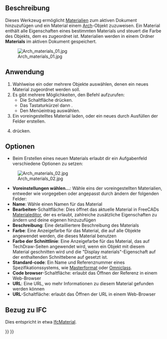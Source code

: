 <languages/>

{{Docnav/de
|
|
|[[Arch_Workbench/de|Arch]]
|IconL=
|IconR=
|IconC=Workbench_Arch.svg
}}

{{VeryImportantMessage|DIESER BEFEHL IST VERALTET<br>
Er steht in {{VersionPlus/de|1.0}} nicht zur Verfügung. Stattdessen kann [[BIM_Material/de|BIM Material]] verwendet werden.}}

{{GuiCommand/de
|Name=Arch SetMaterial
|Name/de=Arch MaterialZuordnen
|MenuLocation=Arch → Materialwerkzeuge → Material
|Workbenches=[[Arch_Workbench/de|Arch]], [[BIM_Workbench/de|BIM]]
|Shortcut={{KEY|M}} {{KEY|T}}
|SeeAlso=[[Arch_MultiMaterial/de|Arch MehrfachMaterial]]
}}

<span id="Description"></span>
==Beschreibung==

Dieses Werkzeug ermöglicht [[Material|Materialien]] zum aktiven Dokument hinzuzufügen und ein Material einem [[Arch_Workbench/de|Arch]]-Objekt zuzuweisen. Ein Material enthält alle Eigenschaften eines bestimmten Materials und steuert die Farbe des Objekts, dem es zugeordnet ist. Materialien werden in einem Ordner '''Materials''' im aktiven Dokument gespeichert.

[[Image:Arch materials 01.jpg]]

<span id="Usage"></span>
==Anwendung==

# Wahlweise ein oder mehrere Objekte auswählen, denen ein neues Material zugeordnet werden soll.
# Es gibt mehrere Möglichkeiten, den Befehl aufzurufen:
#* Die Schaltfläche {{Button|[[Image:Arch_SetMaterial.svg|16px]] [[Arch SetMaterial/de|Material]]}} drücken.
#* Das Tastaturkürzel {{KEY|M}} dann {{KEY|T}}.
#* Den Menüeintrag {{MenuCommand|Arch → Materialwerkzeuge → Material}} auswählen.
# Ein voreingestelltes Material laden, oder ein neues durch Ausfüllen der Felder erstellen.
# {{Button|OK}} drücken.

<span id="Options"></span>
==Optionen==

* Beim Erstellen eines neuen Materials erlaubt dir ein Aufgabenfeld verschiedene Optionen zu setzen:

[[Image:Arch materials 02.jpg]]

* '''Voreinstellungen wählen...''': Wähle eins der voreingestellten Materialien, entweder wie vorgegeben oder angepasst durch ändern der folgenden Felder:
* '''Name''': Wähle einen Namen für das Material
* '''Bearbeiten'''-Schaltfläche: Dies öffnet das aktuelle Material in FreeCADs [[FEM_MaterialEditor/de|Materialeditor]], der es erlaubt, zahlreiche zusätzliche Eigenschaften zu ändern und deine eigenen hinzuzufügen
* '''Beschreibung''': Eine detailliertere Beschreibung des Materials
* '''Farbe''': Eine Anzeigefarbe für das Material, die auf alle Objekte angewendet werden, die dieses Material benutzen
* '''Farbe der Schnittlinie''': Eine Anzeigefarbe für das Material, das auf TechDraw-Seiten angewendet wird, wenn ein Objekt mit diesem Material geschnitten wird und die "Display materials"-Eigenschaft auf der enthaltenden Schnittebene auf {{Incode|True}} gesetzt ist.
* '''Standard-code''': Ein Name und Referenznummer eines Spezifikationssystems, wie [https://en.wikipedia.org/wiki/MasterFormat Masterformat] oder [http://www.omniclass.org/ Omniclass].
* '''Code browser'''-Schaltfläche: erlaubt das Öffnen der Referenz in einem Web-Browser
* '''URL''': Eine URL, wo mehr Informationen zu diesem Material gefunden werden können
* '''URL'''-Schaltfläche: erlaubt das Öffnen der URL in einem Web-Browser

<span id="Relation_to_IFC"></span>
== Bezug zu IFC ==

Dies entspricht in etwa [https://standards.buildingsmart.org/IFC/DEV/IFC4_2/FINAL/HTML/link/ifcmaterial.htm IfcMaterial].


{{Docnav/de
|
|
|[[Arch_Workbench/de|Arch]]
|IconL=
|IconR=
|IconC=Workbench_Arch.svg
}}

{{BIM_Tools_navi{{#translation:}}}}
{{Userdocnavi{{#translation:}}}}